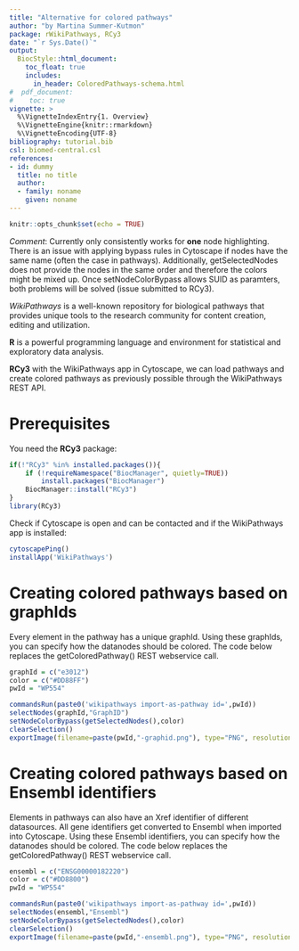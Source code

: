 ---
title: "Alternative for colored pathways"
author: "by Martina Summer-Kutmon"
package: rWikiPathways, RCy3
date: "`r Sys.Date()`"
output: 
  BiocStyle::html_document:
    toc_float: true
    includes:
      in_header: ColoredPathways-schema.html
#  pdf_document:
#    toc: true 
vignette: >
  %\VignetteIndexEntry{1. Overview}
  %\VignetteEngine{knitr::rmarkdown}
  %\VignetteEncoding{UTF-8}
bibliography: tutorial.bib
csl: biomed-central.csl
references:
- id: dummy
  title: no title
  author:
  - family: noname
    given: noname
---

```{r setup, include=FALSE}
knitr::opts_chunk$set(echo = TRUE)
```

*Comment*: Currently only consistently works for **one** node highlighting. There is an issue with applying bypass rules in Cytoscape if nodes have the same name (often the case in pathways). Additionally, getSelectedNodes does not provide the nodes in the same order and therefore the colors might be mixed up. Once setNodeColorBypass allows SUID as paramters, both problems will be solved (issue submitted to RCy3). 

*WikiPathways* is a well-known repository for biological pathways that provides unique tools to the research community for content creation, editing and utilization.

**R** is a powerful programming language and environment for statistical and exploratory data analysis.

**RCy3** with the WikiPathways app in Cytoscape, we can load pathways and create colored pathways as previously possible through the WikiPathways REST API.

# Prerequisites

You need the **RCy3** package:

```{r}
if(!"RCy3" %in% installed.packages()){
    if (!requireNamespace("BiocManager", quietly=TRUE))
        install.packages("BiocManager")
    BiocManager::install("RCy3")
}
library(RCy3)
```

Check if Cytoscape is open and can be contacted and if the WikiPathways app is installed:
```{r}
cytoscapePing()
installApp('WikiPathways')
```

# Creating colored pathways based on graphIds

Every element in the pathway has a unique graphId. Using these graphIds, you can specify how the datanodes should be colored. The code below replaces the getColoredPathway() REST webservice call.

```{r}
graphId = c("e3012")
color = c("#DD88FF")
pwId = "WP554"

commandsRun(paste0('wikipathways import-as-pathway id=',pwId))
selectNodes(graphId,"GraphID")
setNodeColorBypass(getSelectedNodes(),color)
clearSelection()
exportImage(filename=paste(pwId,"-graphid.png"), type="PNG", resolution="600", zoom="500")
```

# Creating colored pathways based on Ensembl identifiers

Elements in pathways can also have an Xref identifier of different datasources. All gene identifiers get converted to Ensembl when imported into Cytoscape. Using these Ensembl identifiers, you can specify how the datanodes should be colored. The code below replaces the getColoredPathway() REST webservice call.

```{r}
ensembl = c("ENSG00000182220")
color = c("#DD8800")
pwId = "WP554"

commandsRun(paste0('wikipathways import-as-pathway id=',pwId))
selectNodes(ensembl,"Ensembl")
setNodeColorBypass(getSelectedNodes(),color)
clearSelection()
exportImage(filename=paste(pwId,"-ensembl.png"), type="PNG", resolution="600", zoom="500")
```
